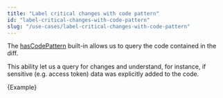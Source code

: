 ```yaml
---
title: "Label critical changes with code pattern"
id: "label-critical-changes-with-code-pattern"
slug: "/use-cases/label-critical-changes-with-code-pattern"
---
```



The [hasCodePattern](../guides/built-ins#hascodepattern) built-in allows us to query the code contained in the diff.

This ability let us a query for changes and understand, for instance, if sensitive (e.g. access token) data was explicitly added to the code.

<CodeBlock language="yml" title="reviewpad.yml">{Example}</CodeBlock>
